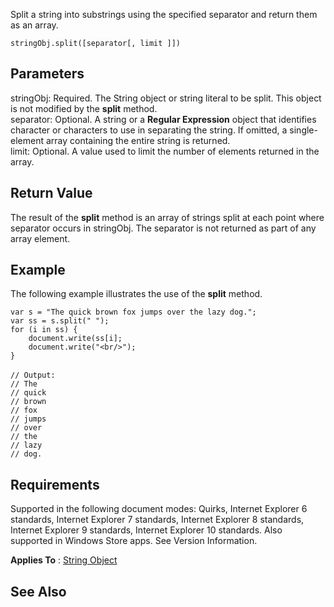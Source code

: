Split a string into substrings using the specified separator and return them as an array.

 stringObj.split([separator[, limit ]])

==Parameters==
; stringObj: Required. The String object or string literal to be split. This object is not modified by the '''split''' method.
; separator: Optional. A string or a '''Regular Expression''' object that identifies character or characters to use in separating the string. If omitted, a single-element array containing the entire string is returned.
; limit: Optional. A value used to limit the number of elements returned in the array.

==Return Value==
The result of the '''split''' method is an array of strings split at each point where separator occurs in stringObj. The separator is not returned as part of any array element.


==Example==
The following example illustrates the use of the '''split''' method.

 var s = "The quick brown fox jumps over the lazy dog.";
 var ss = s.split(" ");
 for (i in ss) {
     document.write(ss[i];
     document.write("&lt;br/&gt;");
 }
 
 // Output: 
 // The
 // quick
 // brown
 // fox
 // jumps
 // over
 // the
 // lazy
 // dog.

==Requirements==
Supported in the following document modes: Quirks, Internet Explorer 6 standards, Internet Explorer 7 standards, Internet Explorer 8 standards, Internet Explorer 9 standards, Internet Explorer 10 standards. Also supported in Windows Store apps. See Version Information.

'''Applies To''' : [[Objects/String|String Object]]


==See Also==

              

              

              

              
